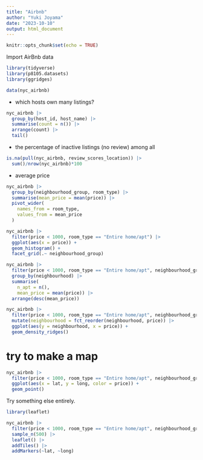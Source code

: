 ```yaml
---
title: "Airbnb"
author: "Yuki Joyama"
date: "2023-10-10"
output: html_document
---
```


```r
knitr::opts_chunk$set(echo = TRUE)
```

Import AirBnb data
```r
library(tidyverse)
library(p8105.datasets)
library(ggridges)

data(nyc_airbnb)
```

- which hosts own many listings?
```r
nyc_airbnb |> 
  group_by(host_id, host_name) |> 
  summarise(count = n()) |> 
  arrange(count) |> 
  tail()
```

- the percentage of inactive listings (no review) among all
```r
is.na(pull(nyc_airbnb, review_scores_location)) |> 
  sum()/nrow(nyc_airbnb)*100
```

- average price
```r
nyc_airbnb |> 
  group_by(neighbourhood_group, room_type) |> 
  summarise(mean_price = mean(price)) |> 
  pivot_wider(
    names_from = room_type,
    values_from = mean_price
  )
```


```r
nyc_airbnb |> 
  filter(price < 1000, room_type == "Entire home/apt") |> 
  ggplot(aes(x = price)) +
  geom_histogram() +
  facet_grid(.~ neighbourhood_group)
```


```r
nyc_airbnb |> 
  filter(price < 1000, room_type == "Entire home/apt", neighbourhood_group == "Manhattan") |>
  group_by(neighbourhood) |> 
  summarise(
    n_apt = n(),
    mean_price = mean(price)) |> 
  arrange(desc(mean_price)) 
```

```r
nyc_airbnb |> 
  filter(price < 1000, room_type == "Entire home/apt", neighbourhood_group == "Manhattan") |>
  mutate(neighbourhood = fct_reorder(neighbourhood, price)) |> 
  ggplot(aes(y = neighbourhood, x = price)) +
  geom_density_ridges()
```


# try to make a map
```r
nyc_airbnb |> 
  filter(price < 1000, room_type == "Entire home/apt", neighbourhood_group == "Manhattan") |>
  ggplot(aes(x = lat, y = long, color = price)) +
  geom_point()
```

Try something else entirely.

```r
library(leaflet)

nyc_airbnb |> 
  filter(price < 1000, room_type == "Entire home/apt", neighbourhood_group == "Manhattan") |>
  sample_n(500) |> 
  leaflet() |> 
  addTiles() |> 
  addMarkers(~lat, ~long)
```






